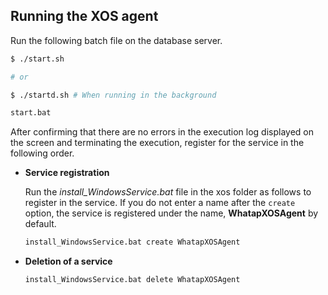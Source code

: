 ## Running the XOS agent

Run the following batch file on the database server.

<Xclude product="mssql">

```bash
$ ./start.sh

# or

$ ./startd.sh # When running in the background
```

</Xclude>

<InDoc product="mssql">

```bash
start.bat
```

After confirming that there are no errors in the execution log displayed on the screen and terminating the execution, register for the service in the following order.

- **Service registration**

  Run the _install_WindowsService.bat_ file in the xos folder as follows to register in the service. If you do not enter a name after the `create` option, the service is registered under the name, **WhatapXOSAgent** by default.

  ```bash
  install_WindowsService.bat create WhatapXOSAgent
  ```

- **Deletion of a service**

  ```bash
  install_WindowsService.bat delete WhatapXOSAgent
  ```

</InDoc>
